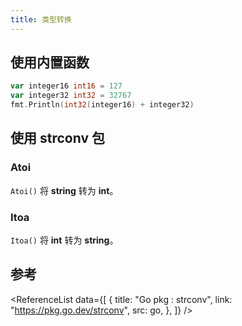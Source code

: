 ```yaml
---
title: 类型转换
---
```



## 使用内置函数

```go title="Go"
var integer16 int16 = 127
var integer32 int32 = 32767
fmt.Println(int32(integer16) + integer32)
```

## 使用 strconv 包

### Atoi

`Atoi()` 将 **string** 转为 **int**。

### Itoa

`Itoa()` 将 **int** 转为 **string**。

## 参考

<ReferenceList
  data={[
    {
      title: "Go pkg : strconv",
      link: "https://pkg.go.dev/strconv",
      src: go,
    },
  ]}
/>
